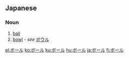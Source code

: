 ==Japanese==                                          
===Noun===
{{ja-noun|ka|rom=bōru|hidx=ほーる'}}

# [[ball]]
# [[bowl]] - ''see'' [[ボウル]]

[[el:ボール]]
[[ko:ボール]]
[[ku:ボール]]
[[hu:ボール]]
[[ja:ボール]]
[[fi:ボール]]